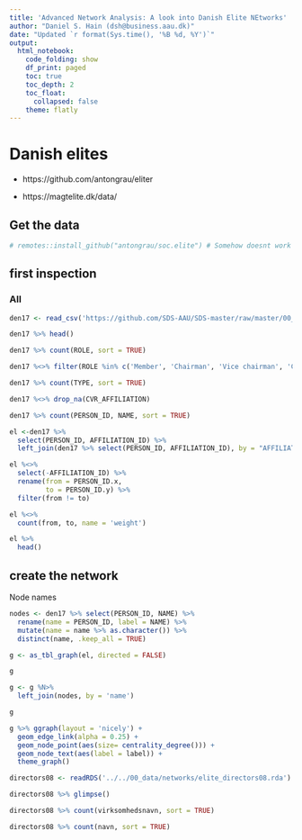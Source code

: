 ```yaml
---
title: 'Advanced Network Analysis: A look into Danish Elite NEtworks'
author: "Daniel S. Hain (dsh@business.aau.dk)"
date: "Updated `r format(Sys.time(), '%B %d, %Y')`"
output:
  html_notebook:
    code_folding: show
    df_print: paged
    toc: true
    toc_depth: 2
    toc_float:
      collapsed: false
    theme: flatly
---
```


# Danish elites

* https://github.com/antongrau/eliter

* https://magtelite.dk/data/

## Get the data

```r
# remotes::install_github("antongrau/soc.elite") # Somehow doesnt work
```


## first inspection

### All

```r
den17 <- read_csv('https://github.com/SDS-AAU/SDS-master/raw/master/00_data/networks/elite_den17.csv') 
```

```r
den17 %>% head()
```


```r
den17 %>% count(ROLE, sort = TRUE)
```


```r
den17 %<>% filter(ROLE %in% c('Member', 'Chairman', 'Vice chairman', 'Chief executive', 'Executive'))
```


```r
den17 %>% count(TYPE, sort = TRUE)
```


```r
den17 %<>% drop_na(CVR_AFFILIATION)
```

```r
den17 %>% count(PERSON_ID, NAME, sort = TRUE)
```
```r
el <-den17 %>%
  select(PERSON_ID, AFFILIATION_ID) %>%
  left_join(den17 %>% select(PERSON_ID, AFFILIATION_ID), by = "AFFILIATION_ID") 
```

```r
el %<>% 
  select(-AFFILIATION_ID) %>%
  rename(from = PERSON_ID.x, 
         to = PERSON_ID.y) %>%
  filter(from != to)
```

```r
el %<>%
  count(from, to, name = 'weight') 
```

```r
el %>% 
  head()
```

## create the network

Node names

```r
nodes <- den17 %>% select(PERSON_ID, NAME) %>%
  rename(name = PERSON_ID, label = NAME) %>%
  mutate(name = name %>% as.character()) %>%
  distinct(name, .keep_all = TRUE)
```

```r
g <- as_tbl_graph(el, directed = FALSE)
```

```r
g
```

```r
g <- g %N>% 
  left_join(nodes, by = 'name')
```

```r
g
```

```r
g %>% ggraph(layout = 'nicely') + 
  geom_edge_link(alpha = 0.25) +
  geom_node_point(aes(size= centrality_degree())) +
  geom_node_text(aes(label = label)) + 
  theme_graph()
```



























```r
directors08 <- readRDS('../../00_data/networks/elite_directors08.rda') %>% as_tibble()
```

```r
directors08 %>% glimpse()
```

```r
directors08 %>% count(virksomhedsnavn, sort = TRUE)
```

```r
directors08 %>% count(navn, sort = TRUE)
```



